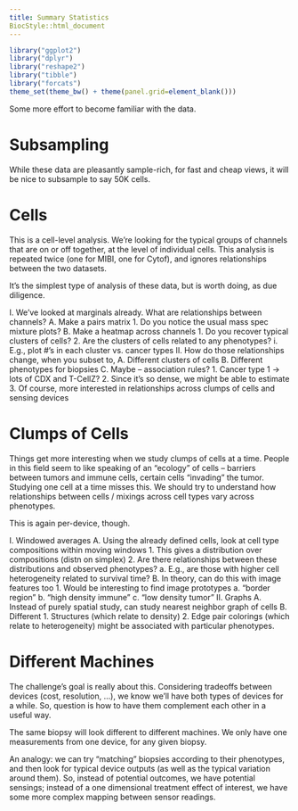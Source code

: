 ```yaml
---
title: Summary Statistics
BiocStyle::html_document
---
```


```r
library("ggplot2")
library("dplyr")
library("reshape2")
library("tibble")
library("forcats")
theme_set(theme_bw() + theme(panel.grid=element_blank()))
```

Some more effort to become familiar with the data.

# Subsampling

While these data are pleasantly sample-rich, for fast and cheap views, it will
be nice to subsample to say 50K cells.

# Cells

This is a cell-level analysis. We're looking for the typical groups of channels
that are on or off together, at the level of individual cells. This analysis is
repeated twice (one for MIBI, one for Cytof), and ignores relationships between
the two datasets.

It's the simplest type of analysis of these data, but is worth doing, as due
diligence.

I. We've looked at marginals already. What are relationships between channels?
  A. Make a pairs matrix
    1. Do you notice the usual mass spec mixture plots?
  B. Make a heatmap across channels
    1. Do you recover typical clusters of cells?
    2. Are the clusters of cells related to any phenotypes?
      i. E.g., plot #'s in each cluster vs. cancer types
II. How do those relationships change, when you subset to,
  A. Different clusters of cells
  B. Different phenotypes for biopsies
  C. Maybe -- association rules?
    1. Cancer type 1 -> lots of CDX and T-CellZ?
    2. Since it's so dense, we might be able to estimate
    3. Of course, more interested in relationships across clumps of cells and
       sensing devices

# Clumps of Cells

Things get more interesting when we study clumps of cells at a time. People in
this field seem to like speaking of an "ecology" of cells -- barriers between
tumors and immune cells, certain cells "invading" the tumor. Studying one cell
at a time misses this. We should try to understand how relationships between
cells / mixings across cell types vary across phenotypes. 

This is again per-device, though.

I. Windowed averages
  A. Using the already defined cells, look at cell type compositions within
  moving windows
    1. This gives a distribution over compositions (distn on simplex)
    2. Are there relationships between these distributions and observed phenotypes?
      a. E.g., are those with higher cell heterogeneity related to survival time?
  B. In theory, can do this with image features too
    1. Would be interesting to find image prototypes
      a. "border region"
      b. "high density immune"
      c. "low density tumor"
II. Graphs
  A. Instead of purely spatial study, can study nearest neighbor graph of cells
  B. Different 
    1. Structures (which relate to density)
    2. Edge pair colorings (which relate to heterogeneity)
    might be associated with particular phenotypes.

# Different Machines

The challenge's goal is really about this. Considering tradeoffs between devices
(cost, resolution, ...), we know we'll have both types of devices for a while.
So, question is how to have them complement each other in a useful way.

The same biopsy will look different to different machines. We only have one
measurements from one device, for any given biopsy.

An analogy: we can try "matching" biopsies according to their phenotypes, and
then look for typical device outputs (as well as the typical variation around
them). So, instead of potential outcomes, we have potential sensings; instead of
a one dimensional treatment effect of interest, we have some more complex
mapping between sensor readings.
